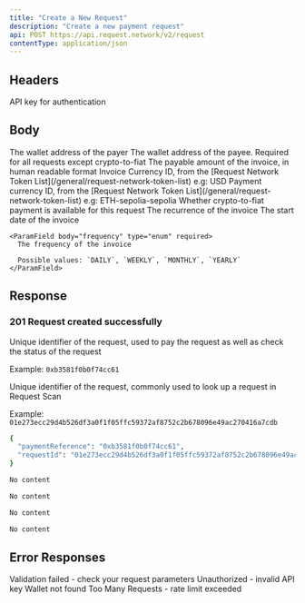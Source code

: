```yaml
---
title: "Create a New Request"
description: "Create a new payment request"
api: POST https://api.request.network/v2/request
contentType: application/json
---
```



<ApiEndpoint method="POST" path="/v2/request" />

## Headers

<ParamField header="x-api-key" type="string" required>
  API key for authentication
</ParamField>

## Body

<ParamField body="payer" type="string">
  The wallet address of the payer
</ParamField>

<ParamField body="payee" type="string">
  The wallet address of the payee. Required for all requests except crypto-to-fiat
</ParamField>

<ParamField body="amount" type="string" required>
  The payable amount of the invoice, in human readable format
</ParamField>

<ParamField body="invoiceCurrency" type="string" required>
  Invoice Currency ID, from the [Request Network Token List](/general/request-network-token-list) e.g: USD
</ParamField>

<ParamField body="paymentCurrency" type="string" required>
  Payment currency ID, from the [Request Network Token List](/general/request-network-token-list) e.g: ETH-sepolia-sepolia
</ParamField>

<ParamField body="isCryptoToFiatAvailable" type="boolean">
  Whether crypto-to-fiat payment is available for this request
</ParamField>


<ParamField body="recurrence" type="object">
  The recurrence of the invoice
  
  <Expandable title="Recurrence Object Properties">
    <ParamField body="startDate" type="string | null" required>
      The start date of the invoice
    </ParamField>
    
    <ParamField body="frequency" type="enum" required>
      The frequency of the invoice

      Possible values: `DAILY`, `WEEKLY`, `MONTHLY`, `YEARLY`
    </ParamField>
  </Expandable>
</ParamField>

## Response

### 201 Request created successfully
<ResponseField name="Response" type="object">
<Expandable>
<ResponseField name="paymentReference" type="string" optional> 
Unique identifier of the request, used to pay the request as well as check the status of the request

Example:  `0xb3581f0b0f74cc61`
</ResponseField>

<ResponseField name="requestId" type="string" optional>
Unique identifier of the request, commonly used to look up a request in Request Scan

Example: `01e273ecc29d4b526df3a0f1f05ffc59372af8752c2b678096e49ac270416a7cdb`
</ResponseField>
</Expandable>
</ResponseField>


<ResponseExample>

```bash 201 Request created successfully
{
  "paymentReference": "0xb3581f0b0f74cc61",
  "requestId": "01e273ecc29d4b526df3a0f1f05ffc59372af8752c2b678096e49ac270416a7cdb"
}
```

```bash 400 Validation failed
No content
```

```bash 401 Unauthorized
No content
```

```bash 404 Wallet not found
No content
```

```bash 429 Too Many Requests
No content
```
</ResponseExample>



## Error Responses

<ResponseField name="400" type="object">
  Validation failed - check your request parameters
</ResponseField>

<ResponseField name="401" type="object">
  Unauthorized - invalid API key
</ResponseField>

<ResponseField name="404" type="object">
  Wallet not found
</ResponseField>

<ResponseField name="429" type="object">
  Too Many Requests - rate limit exceeded
</ResponseField>
